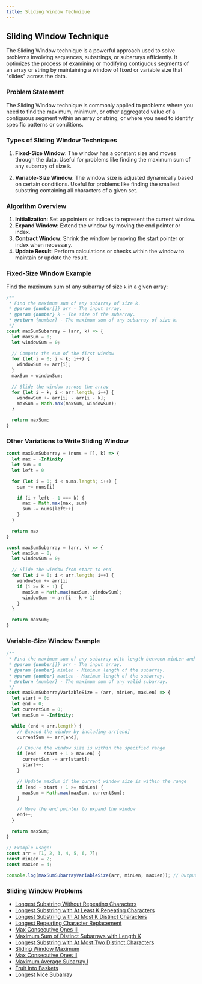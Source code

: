 ```yaml
---
title: Sliding Window Technique
---
```


## Sliding Window Technique

The Sliding Window technique is a powerful approach used to solve problems involving sequences, substrings, or subarrays efficiently. It optimizes the process of examining or modifying contiguous segments of an array or string by maintaining a window of fixed or variable size that "slides" across the data.

### Problem Statement

The Sliding Window technique is commonly applied to problems where you need to find the maximum, minimum, or other aggregated value of a contiguous segment within an array or string, or where you need to identify specific patterns or conditions.

### Types of Sliding Window Techniques

1. **Fixed-Size Window**: The window has a constant size and moves through the data. Useful for problems like finding the maximum sum of any subarray of size `k`.

2. **Variable-Size Window**: The window size is adjusted dynamically based on certain conditions. Useful for problems like finding the smallest substring containing all characters of a given set.

### Algorithm Overview

1. **Initialization**: Set up pointers or indices to represent the current window.
2. **Expand Window**: Extend the window by moving the end pointer or index.
3. **Contract Window**: Shrink the window by moving the start pointer or index when necessary.
4. **Update Result**: Perform calculations or checks within the window to maintain or update the result.

### Fixed-Size Window Example

Find the maximum sum of any subarray of size `k` in a given array:

```javascript
/**
 * Find the maximum sum of any subarray of size k.
 * @param {number[]} arr - The input array.
 * @param {number} k - The size of the subarray.
 * @return {number} - The maximum sum of any subarray of size k.
 */
const maxSumSubarray = (arr, k) => {
  let maxSum = 0;
  let windowSum = 0;

  // Compute the sum of the first window
  for (let i = 0; i < k; i++) {
    windowSum += arr[i];
  }
  maxSum = windowSum;

  // Slide the window across the array
  for (let i = k; i < arr.length; i++) {
    windowSum += arr[i] - arr[i - k];
    maxSum = Math.max(maxSum, windowSum);
  }

  return maxSum;
}
```

### Other Variations to Write Sliding Window


```JavaScript
const maxSumSubarray = (nums = [], k) => {
  let max = -Infinity
  let sum = 0
  let left = 0

  for (let i = 0; i < nums.length; i++) {
    sum += nums[i]

    if (i + left - 1 === k) {
      max = Math.max(max, sum)
      sum -= nums[left++]
    }
  }

  return max
}
```

```JavaScript
const maxSumSubarray = (arr, k) => {
  let maxSum = 0;
  let windowSum = 0;

  // Slide the window from start to end
  for (let i = 0; i < arr.length; i++) {
    windowSum += arr[i]
    if (i >= k - 1) {
      maxSum = Math.max(maxSum, windowSum);
      windowSum -= arr[i - k + 1]
    }
  }

  return maxSum;
}
```

### Variable-Size Window Example


```JavaScript
/**
 * Find the maximum sum of any subarray with length between minLen and maxLen.
 * @param {number[]} arr - The input array.
 * @param {number} minLen - Minimum length of the subarray.
 * @param {number} maxLen - Maximum length of the subarray.
 * @return {number} - The maximum sum of any valid subarray.
 */
const maxSumSubarrayVariableSize = (arr, minLen, maxLen) => {
  let start = 0;
  let end = 0;
  let currentSum = 0;
  let maxSum = -Infinity;

  while (end < arr.length) {
    // Expand the window by including arr[end]
    currentSum += arr[end];

    // Ensure the window size is within the specified range
    if (end - start + 1 > maxLen) {
      currentSum -= arr[start];
      start++;
    }

    // Update maxSum if the current window size is within the range
    if (end - start + 1 >= minLen) {
      maxSum = Math.max(maxSum, currentSum);
    }

    // Move the end pointer to expand the window
    end++;
  }

  return maxSum;
}

// Example usage:
const arr = [1, 2, 3, 4, 5, 6, 7];
const minLen = 2;
const maxLen = 4;

console.log(maxSumSubarrayVariableSize(arr, minLen, maxLen)); // Output: 22

```


### Sliding Window Problems

- [Longest Substring Without Repeating Characters](https://leetcode.com/problems/longest-substring-without-repeating-characters)
- [Longest Substring with At Least K Repeating Characters](https://leetcode.com/problems/longest-substring-with-at-least-k-repeating-characters/description/)
- [Longest Substring with At Most K Distinct Characters](https://leetcode.com/problems/longest-substring-with-at-most-k-distinct-characters/description/)
- [Longest Repeating Character Replacement](https://leetcode.com/problems/longest-repeating-character-replacement/description/)
- [Max Consecutive Ones III](https://leetcode.com/problems/max-consecutive-ones-iii/description/)
- [Maximum Sum of Distinct Subarrays with Length K](https://leetcode.com/problems/maximum-sum-of-distinct-subarrays-with-length-k/description/)
- [Longest Substring with At Most Two Distinct Characters](https://leetcode.com/problems/longest-substring-with-at-most-two-distinct-characters/description/)
- [Sliding Window Maximum](https://leetcode.com/problems/sliding-window-maximum/description/)
- [Max Consecutive Ones II](https://leetcode.com/problems/max-consecutive-ones-ii/description)
- [Maximum Average Subarray I](https://leetcode.com/problems/maximum-average-subarray-i)
- [Fruit Into Baskets](https://leetcode.com/problems/fruit-into-baskets/description)
- [Longest Nice Subarray](https://leetcode.com/problems/longest-nice-subarray/description/)